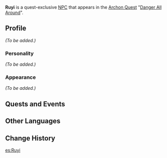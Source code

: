 {{Meta
<!-- Remove this template after adding the missing info -->
|missing_NPC_profile  = yes
}}
{{Character Infobox
|type             = Quest NPC
|image            = NPC Ruyi.png
|region           = Liyue
}}
'''Ruyi''' is a quest-exclusive [[NPC]] that appears in the [[Archon Quest]] "[[Danger All Around]]".

==Profile==
<!-- detailed story/lore information goes here -->
''(To be added.)''

===Personality===
''(To be added.)''

===Appearance===
''(To be added.)''

==Quests and Events==
{{Quests and Events}}

==Other Languages==
{{Other Languages
|default_hidden = 1
|en      = Ruyi
|zhs     = 如意
|zhs_rm  = Rúyì
|zht     = 如意
|zht_rm  = Rúyì
|ja      = 如意
|ja_rm   = Jo'i{{Assumed}}
|ko      = {{tt|여의|如意}}
|ko_rm   = Yeo-ui
|es      = Ruyi
|fr      = Ruyi
|ru      = Жу И
|th      = Ruyi
|vi      = Ruyi
|de      = Ruyi
|id      = Ruyi
|pt      = Ruyi
|tr      = Ruyi
|it      = Ruyi
}}

==Change History==
{{Change History|2.7}}

[[es:Ruyi]]